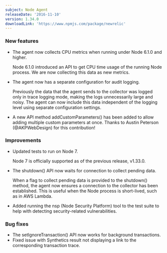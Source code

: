 ```yaml
---
subject: Node Agent
releaseDate: '2016-11-10'
version: 1.34.0
downloadLink: 'https://www.npmjs.com/package/newrelic'
---
```


### New features

* The agent now collects CPU metrics when running under Node 6.1.0 and higher.

  Node 6.1.0 introduced an API to get CPU time usage of the running Node process. We are now collecting this data as new metrics.
* The agent now has a separate configuration for audit logging.

  Previously the data that the agent sends to the collector was logged only in trace logging mode, making the logs unnecessarily large and noisy. The agent can now include this data independent of the logging level using separate configuration settings.
* A new API method addCustomParameters() has been added to allow adding multiple custom parameters at once. Thanks to Austin Peterson (@AKPWebDesign) for this contribution!

### Improvements

* Updated tests to run on Node 7.

  Node 7 is officially supported as of the previous release, v1.33.0.
* The shutdown() API now waits for connection to collect pending data.

  When a flag to collect pending data is provided to the shutdown() method, the agent now ensures a connection to the collector has been established. This is useful when the Node process is short-lived, such as in AWS Lambda.
* Added running the nsp (Node Security Platform) tool to the test suite to help with detecting security-related vulnerabilities.

### Bug fixes

* The setIgnoreTransaction() API now works for background transactions.
* Fixed issue with Synthetics result not displaying a link to the corresponding transaction trace.
